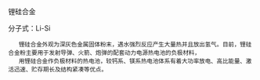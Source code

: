 {{multiple issues|
{{copyedit|time=2014-10-16T09:34:31+00:00}}
{{expand|time=2014-10-16T09:34:31+00:00}}
{{unreferenced|time=2014-10-16T09:34:31+00:00}}
}}
锂硅合金

分子式：Li-Si

    锂硅合金外观为深灰色金属固体粉末，遇水强烈反应产生大量热并且放出氢气。目前，锂硅合金粉主要用于发射导弹、火箭、炮弹的配套动力电源热电池的负极材料，
    用锂硅合金作负极材料的热电池，较钙系、镁系热电池体系有着大功率放电、高比能量、激活迅速、贮存期长及结构紧凑等优点。